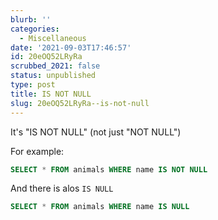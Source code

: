```yaml
---
blurb: ''
categories:
  - Miscellaneous
date: '2021-09-03T17:46:57'
id: 20eOQ52LRyRa
scrubbed_2021: false
status: unpublished
type: post
title: IS NOT NULL
slug: 20eOQ52LRyRa--is-not-null
---
```


It's "IS NOT NULL" (not just "NOT NULL")

For example:

```sql
SELECT * FROM animals WHERE name IS NOT NULL
```

And there is alos `IS NULL`

```sql
SELECT * FROM animals WHERE name IS NULL
```
